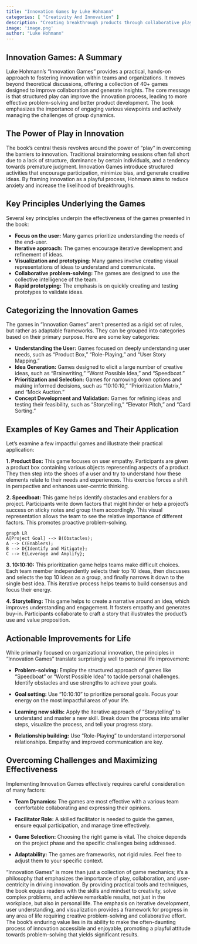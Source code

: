 ```yaml
---
title: "Innovation Games by Luke Hohmann"
categories: [ "Creativity And Innovation" ]
description: "Creating breakthrough products through collaborative play"
image: 'image.png'
author: "Luke Hohmann"
---
```

## Innovation Games: A Summary

Luke Hohmann's "Innovation Games" provides a practical, hands-on approach to fostering innovation within teams and organizations. It moves beyond theoretical discussions, offering a collection of 40+ games designed to improve collaboration and generate insights. The core message is that structured play can improve the innovation process, leading to more effective problem-solving and better product development. The book emphasizes the importance of engaging various viewpoints and actively managing the challenges of group dynamics.

## The Power of Play in Innovation

The book's central thesis revolves around the power of "play" in overcoming the barriers to innovation. Traditional brainstorming sessions often fall short due to a lack of structure, dominance by certain individuals, and a tendency towards premature judgment. Innovation Games introduce structured activities that encourage participation, minimize bias, and generate creative ideas. By framing innovation as a playful process, Hohmann aims to reduce anxiety and increase the likelihood of breakthroughs.

## Key Principles Underlying the Games

Several key principles underpin the effectiveness of the games presented in the book:

* **Focus on the user:** Many games prioritize understanding the needs of the end-user.
* **Iterative approach:**  The games encourage iterative development and refinement of ideas.
* **Visualization and prototyping:** Many games involve creating visual representations of ideas to understand and communicate.
* **Collaborative problem-solving:** The games are designed to use the collective intelligence of the team.
* **Rapid prototyping:**  The emphasis is on quickly creating and testing prototypes to validate ideas.

## Categorizing the Innovation Games

The games in "Innovation Games" aren't presented as a rigid set of rules, but rather as adaptable frameworks.  They can be grouped into categories based on their primary purpose.  Here are some key categories:

* **Understanding the User:**  Games focused on deeply understanding user needs, such as "Product Box," "Role-Playing," and "User Story Mapping."
* **Idea Generation:**  Games designed to elicit a large number of creative ideas, such as "Brainwriting," "Worst Possible Idea," and "Speedboat."
* **Prioritization and Selection:**  Games for narrowing down options and making informed decisions, such as "10:10:10," "Prioritization Matrix," and "Mock Auction."
* **Concept Development and Validation:** Games for refining ideas and testing their feasibility, such as "Storytelling," "Elevator Pitch," and "Card Sorting."


## Examples of Key Games and Their Application

Let's examine a few impactful games and illustrate their practical application:

**1.  Product Box:** This game focuses on user empathy. Participants are given a product box containing various objects representing aspects of a product.  They then step into the shoes of a user and try to understand how these elements relate to their needs and experiences. This exercise forces a shift in perspective and enhances user-centric thinking.

**2.  Speedboat:** This game helps identify obstacles and enablers for a project.  Participants write down factors that might hinder or help a project's success on sticky notes and group them accordingly. This visual representation allows the team to see the relative importance of different factors.  This promotes proactive problem-solving.

```mermaid
graph LR
A[Project Goal] --> B(Obstacles);
A --> C(Enablers);
B --> D{Identify and Mitigate};
C --> E{Leverage and Amplify};
```

**3.  10:10:10:** This prioritization game helps teams make difficult choices.  Each team member independently selects their top 10 ideas, then discusses and selects the top 10 ideas as a group, and finally narrows it down to the single best idea. This iterative process helps teams to build consensus and focus their energy.

**4.  Storytelling:** This game helps to create a narrative around an idea, which improves understanding and engagement.  It fosters empathy and generates buy-in.  Participants collaborate to craft a story that illustrates the product's use and value proposition.

## Actionable Improvements for Life


While primarily focused on organizational innovation, the principles in "Innovation Games" translate surprisingly well to personal life improvement:

* **Problem-solving:**  Employ the structured approach of games like "Speedboat" or "Worst Possible Idea" to tackle personal challenges. Identify obstacles and use strengths to achieve your goals.

* **Goal setting:**  Use "10:10:10" to prioritize personal goals. Focus your energy on the most impactful areas of your life.

* **Learning new skills:**  Apply the iterative approach of "Storytelling" to understand and master a new skill. Break down the process into smaller steps, visualize the process, and tell your progress story.

* **Relationship building:** Use "Role-Playing" to understand interpersonal relationships. Empathy and improved communication are key.


## Overcoming Challenges and Maximizing Effectiveness

Implementing Innovation Games effectively requires careful consideration of many factors:


* **Team Dynamics:**  The games are most effective with a various team comfortable collaborating and expressing their opinions.

* **Facilitator Role:** A skilled facilitator is needed to guide the games, ensure equal participation, and manage time effectively.

* **Game Selection:**  Choosing the right game is vital. The choice depends on the project phase and the specific challenges being addressed.

* **Adaptability:** The games are frameworks, not rigid rules. Feel free to adjust them to your specific context.




"Innovation Games" is more than just a collection of game mechanics; it's a philosophy that emphasizes the importance of play, collaboration, and user-centricity in driving innovation. By providing practical tools and techniques, the book equips readers with the skills and mindset to  creativity, solve complex problems, and achieve remarkable results, not just in the workplace, but also in personal life. The emphasis on iterative development, user understanding, and visualization provides a framework for progress in any area of life requiring creative problem-solving and collaborative effort. The book's enduring value lies in its ability to make the often-daunting process of innovation accessible and enjoyable, promoting a playful attitude towards problem-solving that yields significant results.


